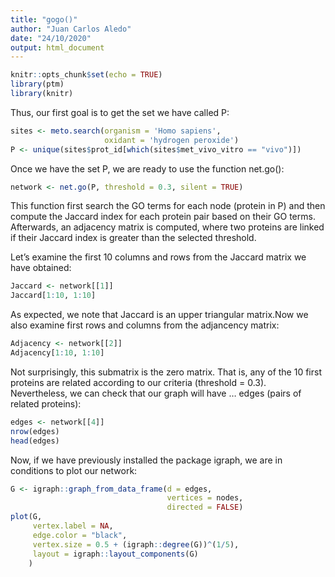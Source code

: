 ```yaml
---
title: "gogo()"
author: "Juan Carlos Aledo"
date: "24/10/2020"
output: html_document
---
```





```r
knitr::opts_chunk$set(echo = TRUE)
library(ptm)
library(knitr)
```

Thus, our first goal is to get the set we have called P:

```r
sites <- meto.search(organism = 'Homo sapiens',
                     oxidant = 'hydrogen peroxide')
P <- unique(sites$prot_id[which(sites$met_vivo_vitro == "vivo")])
```

Once we have the set P, we are ready to use the function net.go():

```r
network <- net.go(P, threshold = 0.3, silent = TRUE)
```

This function first search the GO terms for each node (protein in P) and then compute the Jaccard index for each protein pair based on their GO terms. Afterwards, an adjacency matrix is computed, where two proteins are linked if their Jaccard index is greater than the selected threshold.

Let's examine the first 10 columns and rows from the Jaccard matrix we have obtained:

```r
Jaccard <- network[[1]]
Jaccard[1:10, 1:10]
```

As expected, we note that Jaccard is an upper triangular matrix.Now we also examine first rows and columns from the adjancency matrix:

```r
Adjacency <- network[[2]]
Adjacency[1:10, 1:10]
```

Not surprisingly, this submatrix is the zero matrix. That is, any of the 10 first proteins are related according to our criteria (threshold = 0.3). Nevertheless, we can check that our graph will have ... edges (pairs of related proteins):


```r
edges <- network[[4]]
nrow(edges)
head(edges)
```

Now, if we have previously installed the package igraph, we are in conditions to plot our network:

```r
G <- igraph::graph_from_data_frame(d = edges, 
                                   vertices = nodes,
                                   directed = FALSE)
plot(G, 
     vertex.label = NA,
     edge.color = "black",
     vertex.size = 0.5 + (igraph::degree(G))^(1/5),
     layout = igraph::layout_components(G)
    )
```

